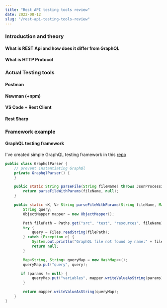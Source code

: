 ```yaml
---
title: "Rest API testing tools review"
date: 2022-08-12
slug: "/rest-api-testing-tools-review"
---
```


### Introduction and theory

#### What is REST Api and how does it differ from GraphQL

#### What is HTTP Protocol

### Actual Testing tools

#### Postman

#### Newman (+npm)

#### VS Code + Rest Client

#### Rest Sharp

### Framework example

#### GraphQL testing framework

I've created simple GraphQL testing framework in this [repo](https://github.com/misiekofski/graphql-testing-framework)

```java
public class GraphqlParser {
    // prevent instantiating GraphQl
    private GraphqlParser() {
    }

    public static String parseFile(String fileName) throws JsonProcessingException {
        return parseFileWithParams(fileName, null);
    }

    public static <K, V> String parseFileWithParams(String fileName, Map<K, V> params) throws JsonProcessingException {
        String query;
        ObjectMapper mapper = new ObjectMapper();

        Path filePath = Paths.get("src", "test", "resources", fileName);
        try {
            query = Files.readString(filePath);
        } catch (Exception e) {
            System.out.println("GraphQL file not found by name:" + fileName);
            return null;
        }

        Map<String, String> queryMap = new HashMap<>();
        queryMap.put("query", query);

       if (params != null) {
            queryMap.put("variables", mapper.writeValueAsString(params));
        }

        return mapper.writeValueAsString(queryMap);
    }
}
```